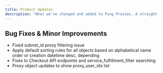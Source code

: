 ```yaml
---
title: Product Updates
description: "What we've changed and added to Ping Proxies. A straightforward timeline of our improvements."
---
```


<Update label="1.0.0">

  ## Bug Fixes & Minor Improvements
    
  * Fixed subnet_id proxy filtering issue
  * Apply default sorting rules for all objects based on alphabetical name order or creation datetime desc, depending 
  * Fixes to Checkout API endpoints and service_fulfillment_filter searching
  * Proxy object updates to show proxy_user_ids list

</Update>